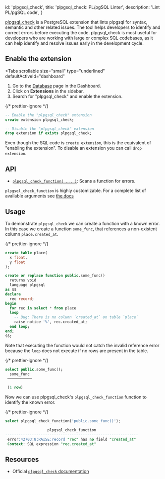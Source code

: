 
  id: 'plpgsql_check',
  title: 'plpgsql_check: PL/pgSQL Linter',
  description: 'Lint PL/pgSQL code',
}

[plpgsql_check](https://github.com/okbob/plpgsql_check) is a PostgreSQL extension that lints plpgsql for syntax, semantic and other related issues. The tool helps developers to identify and correct errors before executing the code. plpgsql_check is most useful for developers who are working with large or complex SQL codebases, as it can help identify and resolve issues early in the development cycle.

## Enable the extension

<Tabs
  scrollable
  size="small"
  type="underlined"
  defaultActiveId="dashboard"
>
<TabPanel id="dashboard" label="Dashboard">

1. Go to the [Database](https://app.supabase.com/project/_/database/tables) page in the Dashboard.
2. Click on **Extensions** in the sidebar.
3. Search for "plpgsql_check" and enable the extension.

</TabPanel>
<TabPanel id="sql" label="SQL">

{/* prettier-ignore */}
```sql
-- Enable the "plpgsql_check" extension
create extension plpgsql_check;

-- Disable the "plpgsql_check" extension
drop extension if exists plpgsql_check;
```

Even though the SQL code is `create extension`, this is the equivalent of "enabling the extension".
To disable an extension you can call `drop extension`.

</TabPanel>
</Tabs>

## API

- [`plpgsql_check_function( ... )`](https://github.com/okbob/plpgsql_check#active-mode): Scans a function for errors.

`plpgsql_check_function` is highly customizable. For a complete list of available arguments see [the docs](https://github.com/okbob/plpgsql_check#arguments)

## Usage

To demonstrate `plpgsql_check` we can create a function with a known error. In this case we create a function `some_func`, that references a non-existent column `place.created_at`.

{/* prettier-ignore */}
```sql
create table place(
  x float,
  y float
);

create or replace function public.some_func()
  returns void
  language plpgsql
as $$
declare
  rec record;
begin
  for rec in select * from place
  loop
    -- Bug: There is no column `created_at` on table `place`
    raise notice '%', rec.created_at;
  end loop;
end;
$$;
```

Note that executing the function would not catch the invalid reference error because the `loop` does not execute if no rows are present in the table.

{/* prettier-ignore */}
```sql
select public.some_func();
  some_func
 ───────────

 (1 row)
```

Now we can use plpgsql_check's `plpgsql_check_function` function to identify the known error.

{/* prettier-ignore */}
```sql
select plpgsql_check_function('public.some_func()');

                   plpgsql_check_function
------------------------------------------------------------
 error:42703:8:RAISE:record "rec" has no field "created_at"
 Context: SQL expression "rec.created_at"
```

## Resources

- Official [`plpgsql_check` documentation](https://github.com/okbob/plpgsql_check)


